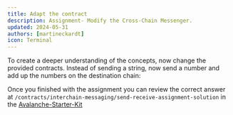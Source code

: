 ```yaml
---
title: Adapt the contract
description: Assignment- Modify the Cross-Chain Messenger.
updated: 2024-05-31
authors: [martineckardt]
icon: Terminal
---
```


To create a deeper understanding of the concepts, now change the provided contracts. Instead of sending a string, now send a number and add up the numbers on the destination chain:

Once you finished with the assignment you can review the correct answer at `/contracts/interchain-messaging/send-receive-assignment-solution` in the [Avalanche-Starter-Kit](https://github.com/ava-labs/avalanche-starter-kit/tree/interchain-messaging)
